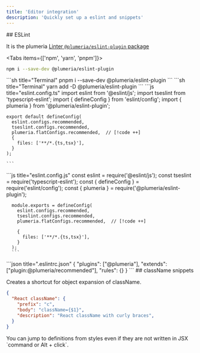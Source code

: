 ```yaml
---
title: 'Editor integration'
description: 'Quickly set up a eslint and snippets'
---
```


<Steps>
<Step>
## ESLint

It is the plumeria [Linter `@plumeria/eslint-plugin` package](https://www.npmjs.com/package/@plumeria/eslint-plugin)

<Tabs items={['npm',  'yarn', 'pnpm']}>
<Tab>
```sh title="Terminal"
npm i --save-dev @plumeria/eslint-plugin
```
</Tab>
<Tab>
```sh title="Terminal"
pnpm i --save-dev @plumeria/eslint-plugin
```
</Tab>
<Tab>
```sh title="Terminal"
yarn add -D @plumeria/eslint-plugin
```
</Tab>
</Tabs>
<Tabs items={['Flat Config ESM', 'CJS', 'eslint8']}>
  <Tab>
    ```js title="eslint.config.ts"
    import eslint from '@eslint/js';
    import tseslint from 'typescript-eslint';
    import { defineConfig } from 'eslint/config';
    import { plumeria } from '@plumeria/eslint-plugin';

    export default defineConfig(
      eslint.configs.recommended,
      tseslint.configs.recommended,
      plumeria.flatConfigs.recommended,  // [!code ++]
      {
        files: ['**/*.{ts,tsx}'],
      }
    );

    ```

  </Tab>
    <Tab>
      ```js title="eslint.config.js"
      const eslint = require('@eslint/js');
      const tseslint = require('typescript-eslint');
      const { defineConfig } = require('eslint/config');
      const { plumeria } = require('@plumeria/eslint-plugin');

      module.exports = defineConfig(
        eslint.configs.recommended,
        tseslint.configs.recommended,
        plumeria.flatConfigs.recommended,  // [!code ++]

        {
          files: ['**/*.{ts,tsx}'],
        }
      );
      ```

  </Tab>
  <Tab>
    ```json title=".eslintrc.json"
    {
      "plugins": ["@plumeria"],
      "extends": ["plugin:@plumeria/recommended"],     
      "rules": {}
    }
    ```
</Tab>
</Tabs>
</Step>
<Step>
## className snippets

Creates a shortcut for object expansion of className.
```json
{
  "React className": {
    "prefix": "c",
    "body": "className={$1}",
    "description": "React className with curly braces",
  }
}
```
</Step>
</Steps>

<Callout title="It is Good know">
  You can jump to definitions from styles even if they are not written in JSX `command or Alt + click`.
</Callout>

<Cards>
  <Card title="See more about @plumeria/eslint-plugin" href="/docs/integration/eslint" />
</Cards>